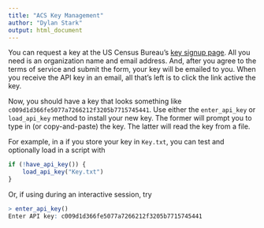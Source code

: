 ```yaml
---
title: "ACS Key Management"
author: "Dylan Stark"
output: html_document
---
```


You can request a key at the US Census Bureau's [key signup page](http://api.census.gov/data/key_signup.html).
All you need is an organization name and email address.
And, after you agree to the terms of service and submit the form, your key will be emailed to you.
When you receive the API key in an email, all that's left is to click the link active the key.

Now, you should have a key that looks something like `c009d1d366fe5077a7266212f3205b7715745441`.
Use either the `enter_api_key` or `load_api_key` method to install your new key.
The former will prompt you to type in (or copy-and-paste) the key.
The latter will read the key from a file.

For example, in a if you store your key in `Key.txt`, you can test and optionally load in a script with

```r
if (!have_api_key()) {
    load_api_key("Key.txt")
}
```

Or, if using during an interactive session, try

```r
> enter_api_key()
Enter API key: c009d1d366fe5077a7266212f3205b7715745441
```
